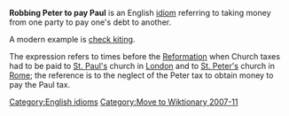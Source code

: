 '''Robbing Peter to pay Paul''' is an English [[idiom]] referring to taking money from one party to pay one's debt to another.

A modern example is [[check kiting]].

The expression refers to times before the [[Reformation]] when Church taxes had to be paid to [[St. Paul's]] church in [[London]] and to [[St. Peter's]] church in [[Rome]]; the reference is to the neglect of the Peter tax to obtain money to pay the Paul tax.{{Fact|date=October 2007}}

[[Category:English idioms]]
{{lang-stub}}
[[Category:Move to Wiktionary 2007-11]]